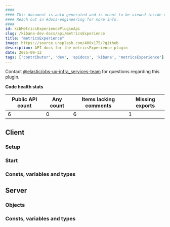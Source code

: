 ```yaml
---
####
#### This document is auto-generated and is meant to be viewed inside our experimental, new docs system.
#### Reach out in #docs-engineering for more info.
####
id: kibMetricsExperiencePluginApi
slug: /kibana-dev-docs/api/metricsExperience
title: "metricsExperience"
image: https://source.unsplash.com/400x175/?github
description: API docs for the metricsExperience plugin
date: 2025-09-12
tags: ['contributor', 'dev', 'apidocs', 'kibana', 'metricsExperience']
---
```




Contact [@elastic/obs-ux-infra_services-team](https://github.com/orgs/elastic/teams/obs-ux-infra_services-team) for questions regarding this plugin.

**Code health stats**

| Public API count  | Any count | Items lacking comments | Missing exports |
|-------------------|-----------|------------------------|-----------------|
| 6 | 0 | 6 | 1 |

## Client

### Setup
<DocDefinitionList data={[metricsExperienceObj.client.setup]}/>

### Start
<DocDefinitionList data={[metricsExperienceObj.client.start]}/>

### Consts, variables and types
<DocDefinitionList data={metricsExperienceObj.client.misc}/>

## Server

### Objects
<DocDefinitionList data={metricsExperienceObj.server.objects}/>

### Consts, variables and types
<DocDefinitionList data={metricsExperienceObj.server.misc}/>

